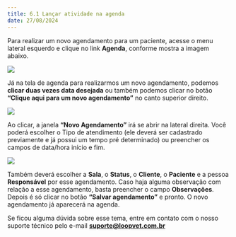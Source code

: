 ```yaml
---
title: 6.1 Lançar atividade na agenda
date: 27/08/2024
---
```


Para realizar um novo agendamento para um paciente, acesse o menu lateral esquerdo e clique no link **Agenda**, conforme mostra a imagem abaixo.

<img src="/imagem-1.0-link-agenda.webp" />

Já na tela de agenda para realizarmos um novo agendamento, podemos **clicar duas vezes data desejada** ou também podemos clicar no botão **“Clique aqui para um novo agendamento”** no canto superior direito.

<img src="/imagem-1.1-tela-agenda.webp" />

Ao clicar, a janela **“Novo Agendamento”** irá se abrir na lateral direita. Você poderá escolher o Tipo de atendimento (ele deverá ser cadastrado previamente e já possui um tempo pré determinado) ou preencher os campos de data/hora início e fim.

<img src="/imagem-1.2-novo-agendamento.webp" />

Também deverá escolher a **Sala**, o **Status**, o **Cliente**, o **Paciente** e a pessoa **Responsável** por esse agendamento. Caso haja alguma observação com relação a esse agendamento, basta preencher o campo **Observações**. Depois é só clicar no botão **“Salvar agendamento”** e pronto. O novo agendamento já aparecerá na agenda.

Se ficou alguma dúvida sobre esse tema, entre em contato com o nosso suporte técnico pelo e-mail **suporte@loopvet.com.br**
